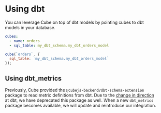 # Using dbt
  You can leverage Cube on top of dbt models by pointing cubes to dbt models in your database.

<CodeTabs>

```yaml
cubes:
  - name: orders
  - sql_table: my_dbt_schema.my_dbt_orders_model
```

```javascript
cube(`orders`, {
  sql_table: `my_dbt_schema.my_dbt_orders_model`
});
```

</CodeTabs>

## Using dbt_metrics

<WarningBox>

Previously, Cube provided the `@cubejs-backend/dbt-schema-extension` package to read metric definitions from dbt.
Due to the [change in direction][dbt-deprecation] at dbt, we have deprecated this package as well.
When a new `dbt_metrics` package becomes available, we will update and reintroduce our integration.

</WarningBox>

[dbt-deprecation]: https://docs.getdbt.com/blog/deprecating-dbt-metrics